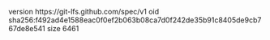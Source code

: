 version https://git-lfs.github.com/spec/v1
oid sha256:f492ad4e1588eac0f0ef2b063b08ca7d0f242de35b91c8405de9cb767de8e541
size 6461
